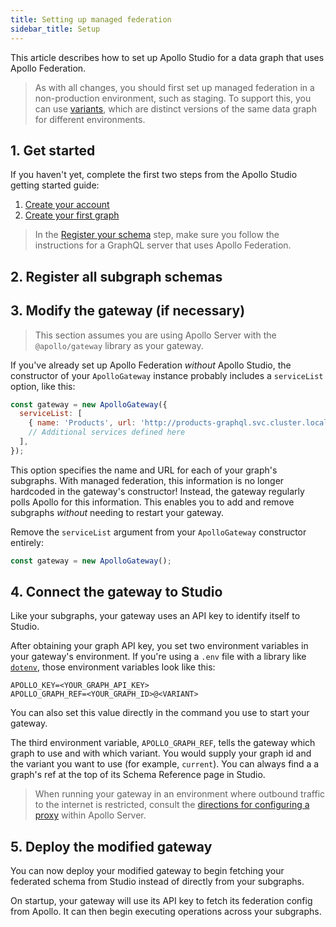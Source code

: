 ```yaml
---
title: Setting up managed federation
sidebar_title: Setup
---
```



This article describes how to set up Apollo Studio for a data graph that uses Apollo Federation.

> As with all changes, you should first set up managed federation in a non-production environment, such as staging. To support this, you can use [variants](https://www.apollographql.com/docs/studio/schema/registry/#managing-environments-with-variants), which are distinct versions of the same data graph for different environments.

## 1. Get started

If you haven't yet, complete the first two steps from the Apollo Studio getting started guide:

1. [Create your account](https://www.apollographql.com/docs/studio/getting-started/#1-create-your-account)
2. [Create your first graph](https://www.apollographql.com/docs/studio/getting-started/#2-create-your-first-graph)

> In the [Register your schema](https://www.apollographql.com/docs/studio/getting-started/#3-register-your-schema) step, make sure you follow the instructions for a GraphQL server that uses Apollo Federation.

## 2. Register all subgraph schemas

<RegisterFederatedCli />

## 3. Modify the gateway (if necessary)

> This section assumes you are using Apollo Server with the `@apollo/gateway` library as your gateway.

If you've already set up Apollo Federation _without_ Apollo Studio, the constructor of your `ApolloGateway` instance probably includes a `serviceList` option, like this:

```js
const gateway = new ApolloGateway({
  serviceList: [
    { name: 'Products', url: 'http://products-graphql.svc.cluster.local:4001/' },
    // Additional services defined here
  ],
});
```

This option specifies the name and URL for each of your graph's subgraphs. With managed federation, this information is no longer hardcoded in the gateway's constructor! Instead, the gateway regularly polls Apollo for this information. This enables you to add and remove subgraphs _without_ needing to restart your gateway.

Remove the `serviceList` argument from your `ApolloGateway` constructor entirely:

```js
const gateway = new ApolloGateway();
```

## 4. Connect the gateway to Studio

Like your subgraphs, your gateway uses an API key to identify itself to Studio.

<ObtainGraphApiKey />

After obtaining your graph API key, you set two environment variables in your gateway's environment. If you're using a `.env` file with a library like [`dotenv`](https://www.npmjs.com/package/dotenv), those environment variables look like this:

```sh:title=.env
APOLLO_KEY=<YOUR_GRAPH_API_KEY>
APOLLO_GRAPH_REF=<YOUR_GRAPH_ID>@<VARIANT>
```

You can also set this value directly in the command you use to start your gateway.

The third environment variable, `APOLLO_GRAPH_REF`, tells the gateway which graph to use and with which variant. You would supply your graph id and the variant you want to use (for example, `current`). You can always find a a graph's ref at the top of its Schema Reference page in Studio.

> When running your gateway in an environment where outbound traffic to the internet is restricted, consult the [directions for configuring a proxy](https://www.apollographql.com/docs/apollo-server/proxy-configuration/) within Apollo Server.

## 5. Deploy the modified gateway

You can now deploy your modified gateway to begin fetching your federated schema from Studio instead of directly from your subgraphs.

On startup, your gateway will use its API key to fetch its federation config from Apollo. It can then begin executing operations across your subgraphs.
